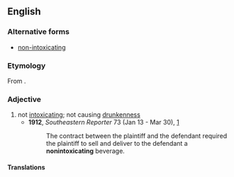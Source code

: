 ==English==

===Alternative forms===
* [[non-intoxicating]]

===Etymology===
From {{affix|en|non-|intoxicating}}.

===Adjective===
{{en-adj}}

# not [[intoxicating]]; not causing [[drunkenness]]
#* '''1912''', ''Southeastern Reporter'' 73 (Jan 13 - Mar 30), [http://books.google.com/books?id=JSILAAAAYAAJ&pg=RA1-PA1097&dq=nonintoxicating]
#*: The contract between the plaintiff and the defendant required the plaintiff to sell and deliver to the defendant a '''nonintoxicating''' beverage.

====Translations====
{{trans-top|not intoxicating; not causing drunkenness}}
{{trans-mid}}
{{trans-bottom}}